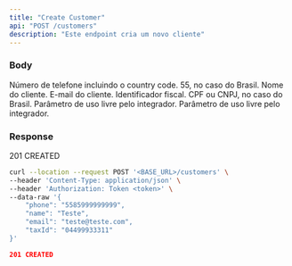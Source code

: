 ---
title: "Create Customer"
api: "POST /customers"
description: "Este endpoint cria um novo cliente"
---

### Body

<ParamField body="phone" type="string" required>
  Número de telefone incluindo o country code. 55, no caso do Brasil.
</ParamField>

<ParamField body="name" type="string">
  Nome do cliente.
</ParamField>

<ParamField body="email" type="string">
  E-mail do cliente.
</ParamField>

<ParamField body="taxId" type="string">
  Identificador fiscal. CPF ou CNPJ, no caso do Brasil.
</ParamField>

<ParamField body="metadata" type="object">
  Parâmetro de uso livre pelo integrador.
</ParamField>

<ParamField body="subscriptionMetadata" type="object">
  Parâmetro de uso livre pelo integrador.
</ParamField>

### Response

201 CREATED

<RequestExample>

```bash Request
curl --location --request POST '<BASE_URL>/customers' \
--header 'Content-Type: application/json' \
--header 'Authorization: Token <token>' \
--data-raw '{
    "phone": "5585999999999",
    "name": "Teste",
    "email": "teste@teste.com",
    "taxId": "04499933311"
}'
```

</RequestExample>

<ResponseExample>

```json Response 201
201 CREATED
```

</ResponseExample>